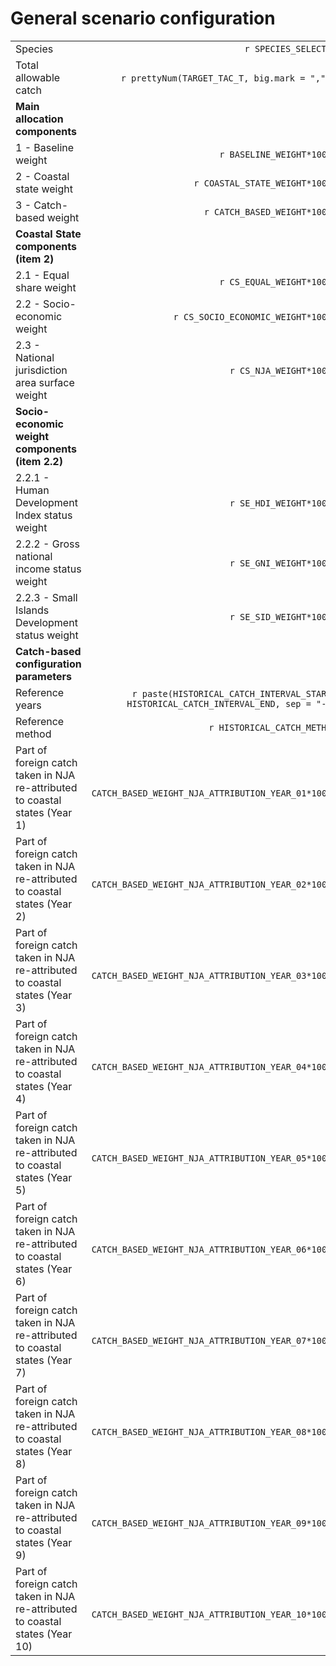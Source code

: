 # General scenario configuration

||| 
| :-------------------------------------------------- | ------: |
| Species | `r SPECIES_SELECTED` |
| Total allowable catch | `r prettyNum(TARGET_TAC_T, big.mark = ",")` t | 
|  **Main allocation components** ||
| 1 - Baseline weight          | `r BASELINE_WEIGHT*100`% |
| 2 - Coastal state weight | `r COASTAL_STATE_WEIGHT*100`% |
| 3 - Catch-based weight   | `r CATCH_BASED_WEIGHT*100`% | 
| **Coastal State components (item 2)** |||
| 2.1 - Equal share weight    | `r CS_EQUAL_WEIGHT*100`% |
| 2.2 - Socio-economic weight |  `r CS_SOCIO_ECONOMIC_WEIGHT*100`% |
| 2.3 - National jurisdiction area surface weight | `r CS_NJA_WEIGHT*100`% |
| **Socio-economic weight components (item 2.2)** |
| 2.2.1 - Human Development Index status weight   | `r SE_HDI_WEIGHT*100`% |
| 2.2.2 - Gross national income status weight     | `r SE_GNI_WEIGHT*100`% |
| 2.2.3 - Small Islands Development status weight | `r SE_SID_WEIGHT*100`% |
| **Catch-based configuration parameters** ||
| Reference years | `r paste(HISTORICAL_CATCH_INTERVAL_START, HISTORICAL_CATCH_INTERVAL_END, sep = "-")` |
| Reference method | `r HISTORICAL_CATCH_METHOD` |
| Part of foreign catch taken in NJA re-attributed to coastal states (Year 1) | `r CATCH_BASED_WEIGHT_NJA_ATTRIBUTION_YEAR_01*100`% |
| Part of foreign catch taken in NJA re-attributed to coastal states (Year 2) | `r CATCH_BASED_WEIGHT_NJA_ATTRIBUTION_YEAR_02*100`% |
| Part of foreign catch taken in NJA re-attributed to coastal states (Year 3) | `r CATCH_BASED_WEIGHT_NJA_ATTRIBUTION_YEAR_03*100`% |
| Part of foreign catch taken in NJA re-attributed to coastal states (Year 4) | `r CATCH_BASED_WEIGHT_NJA_ATTRIBUTION_YEAR_04*100`% |
| Part of foreign catch taken in NJA re-attributed to coastal states (Year 5) | `r CATCH_BASED_WEIGHT_NJA_ATTRIBUTION_YEAR_05*100`% |
| Part of foreign catch taken in NJA re-attributed to coastal states (Year 6) | `r CATCH_BASED_WEIGHT_NJA_ATTRIBUTION_YEAR_06*100`% |
| Part of foreign catch taken in NJA re-attributed to coastal states (Year 7) | `r CATCH_BASED_WEIGHT_NJA_ATTRIBUTION_YEAR_07*100`% |
| Part of foreign catch taken in NJA re-attributed to coastal states (Year 8) | `r CATCH_BASED_WEIGHT_NJA_ATTRIBUTION_YEAR_08*100`% |
| Part of foreign catch taken in NJA re-attributed to coastal states (Year 9) | `r CATCH_BASED_WEIGHT_NJA_ATTRIBUTION_YEAR_09*100`% |
| Part of foreign catch taken in NJA re-attributed to coastal states (Year 10) | `r CATCH_BASED_WEIGHT_NJA_ATTRIBUTION_YEAR_10*100`% |

\newpage